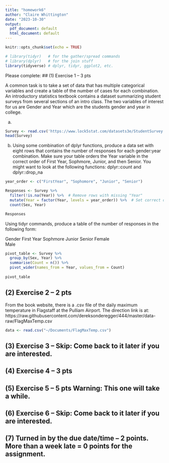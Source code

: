 ```yaml
---
title: "homework6"
author: "Claire Whittington"
date: "2023-10-30"
output:
  pdf_document: default
  html_document: default
---
```


```r
knitr::opts_chunk$set(echo = TRUE)

# library(tidyr)   # for the gather/spread commands
# library(dplyr)   # for the join stuff
library(tidyverse) # dplyr, tidyr, ggplot2, etc.
```

Please complete:
## (1) Exercise 1 – 3 pts

A common task is to take a set of data that has multiple categorical variables and create a table of the number of cases for each combination. An introductory statistics textbook contains a dataset summarizing student surveys from several sections of an intro class. The two variables of interest for us are Gender and Year which are the students gender and year in college.

a)
```r
Survey <- read.csv('https://www.lock5stat.com/datasets3e/StudentSurvey.csv', na.strings=c('',' ')) 
head(Survey)
```

b) Using some combination of dplyr functions, produce a data set with eight rows that contains the number of responses for each gender:year combination. Make sure your table orders the Year variable in the correct order of First Year, Sophmore, Junior, and then Senior. You might want to look at the following functions: dplyr::count and dplyr::drop_na

```r
year_order <- c("FirstYear", "Sophomore", "Junior", "Senior")

Responses <- Survey %>% 
  filter(!is.na(Year)) %>%  # Remove rows with missing "Year"
  mutate(Year = factor(Year, levels = year_order)) %>%  # Set correct order for "Year"
  count(Sex, Year)

Responses
```

Using tidyr commands, produce a table of the number of responses in the following form:

Gender	First Year	Sophmore	Junior	Senior
Female				
Male

```r

pivot_table <- Survey %>%
  group_by(Sex, Year) %>%
  summarise(Count = n()) %>%
  pivot_wider(names_from = Year, values_from = Count) 
 
pivot_table
```
## (2) Exercise 2 – 2 pts
From the book website, there is a .csv file of the daily maximum temperature in Flagstaff at the Pulliam Airport. The direction link is at: https://raw.githubusercontent.com/dereksonderegger/444/master/data-raw/FlagMaxTemp.csv

```r
data <- read.csv("~/Documents/FlagMaxTemp.csv")

```

## (3) Exercise 3 – Skip: Come back to it later if you are interested.

## (4) Exercise 4 – 3 pts

## (5) Exercise 5 – 5 pts Warning: This one will take a while.

## (6) Exercise 6 – Skip: Come back to it later if you are interested.

## (7) Turned in by the due date/time – 2 points. More than a week late = 0 points for the assignment.
